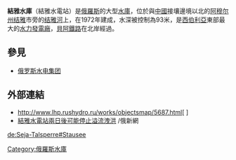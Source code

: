 {{Infobox_lake
 |湖泊名稱 = 結雅水庫
 |湖泊照片 =
 |湖泊照片標題 =
 |測深圖 =
 |測深圖標題 =
 |湖泊所在地 = [[阿穆爾州|阿穆爾州]]
|pushpin_map=Russia Amur Oblast
|pushpin_label_position=bottom
|pushpin_map_caption=在阿穆爾州的位置
 |座標 = {{coord|53|48|N|127|23|E|region:RU_type:waterbody|display=inline,title}}
 |湖泊類別 = [[水庫|水庫]]
 |流入 = [[結雅河|結雅河]]
 |流出 = 結雅河
 |集水區面積 =
 |集水區國家 = {{flag|Russia}}
 |湖泊長度 = 220公里
 |湖泊闊度 =
 |湖泊面積 = 2,500平方公里
 |平均深度 =
 |最深深度 =
 |水體體積 =
 |湖水停留時間 =
 |湖岸線長度 =
 |海拔高度 =
 |湖中島嶼 =
 |湖邊城鎮 =
}}

'''結雅水庫'''（結雅水電站）是[[俄羅斯|俄羅斯]]的大型[[水庫|水庫]]，位於與[[中國|中國]]接壤邊境以北的[[阿穆尔州|阿穆尔州]][[结雅|结雅]]市旁的[[结雅河|结雅河]]上，在1972年建成，水深被控制為93米，是[[西伯利亞|西伯利亞]]東部最大的[[水力發電廠|水力發電廠]]，[[貝阿鐵路|貝阿鐵路]]在北岸經過。

==參見==
*[[俄罗斯水电集团|俄罗斯水电集团]]

==外部連結==
* http://www.lhp.rushydro.ru/works/objectsmap/5687.html[ {{lang|ru|Описание Зейской ГЭС на сайте института Ленгидропроект}}] {{Webarchive|url=https://archive.today/20110809221300/http://www.lhp.rushydro.ru/works/objectsmap/5687.html |date=2011-08-09 }}
*[http://big5.sputniknews.cn/russia/2013091543864184/ 結雅水電站兩日後可能停止溢流洩洪] {{Wayback|url=http://big5.sputniknews.cn/russia/2013091543864184/ |date=20190621172145 }}/俄新網

{{俄羅斯地理小作品}}

[[Category:俄羅斯水庫|Category:俄羅斯水庫]]

[[de:Seja-Talsperre#Stausee|de:Seja-Talsperre#Stausee]]